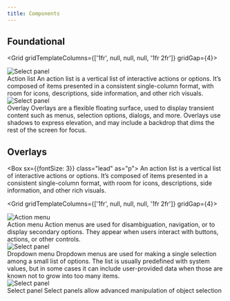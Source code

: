 ```yaml
---
title: Components
---
```



## Foundational

<Grid gridTemplateColumns={['1fr', null, null, null, '1fr 2fr']} gridGap={4}>
    <div>
        <Link href="/components/action-list">
            <img alt="Select panel" src="https://user-images.githubusercontent.com/293280/123880841-54bb9280-d8f8-11eb-9a6f-4c33c8196fbf.png" />
        </Link>
    </div>
    <div>
        <Link href="/components/action-list" fontWeight="bold">Action list</Link>
        <Box as="p">An action list is a vertical list of interactive actions or options. It’s composed of items presented in a consistent single-column format, with room for icons, descriptions, side information, and other rich visuals.</Box>
    </div>
    <div>
        <Link href="/components/overlay">
            <img alt="Select panel" src="https://user-images.githubusercontent.com/293280/123879879-761b7f00-d8f6-11eb-8d35-40c73c41c7c3.png" />
        </Link>
    </div>
    <div>
        <Link href="/components/overlay" fontWeight="bold">Overlay</Link>
        <Box as="p">Overlays are a flexible floating surface, used to display transient content such as menus, selection options, dialogs, and more. Overlays use shadows to express elevation, and may include a backdrop that dims the rest of the screen for focus.</Box>
    </div>
</Grid>

<!--
    <div>
        &nbsp;
    </div>
    <div>
        <Link href="/components/action-list" fontWeight="bold">Action bar</Link> <Label outline>Draft</Label>
        <Box as="p">An action bar contains a collection of interactive controls, usually placed horizontally. </Box>
    </div>
-->

## Overlays

<Box sx={{fontSize: 3}} class="lead" as="p">
    An action list is a vertical list of interactive actions or options. It’s composed of items presented in a consistent single-column format, with room for icons, descriptions, side information, and other rich visuals.
</Box>


<Grid gridTemplateColumns={['1fr', null, null, null, '1fr 2fr']} gridGap={4}>
    <div>
        <Link href="/components/action-menu">
            <img alt="Action menu" src="https://user-images.githubusercontent.com/293280/123880964-95b3a700-d8f8-11eb-9775-cbaf165207ed.png" />
        </Link>
    </div>
    <div>
        <Link href="/components/action-menu" fontWeight="bold">Action menu</Link>
        <Box as="p">Action menus are used for disambiguation, navigation, or to display secondary options. They appear when users interact with buttons, actions, or other controls.</Box>
    </div>
    <div>
        <Link href="/components/dropdown-menu">
            <img alt="Select panel" src="https://user-images.githubusercontent.com/293280/123881067-cdbaea00-d8f8-11eb-98e4-e57c64489308.png" />
        </Link>
    </div>
    <div>
        <Link href="/components/dropdown-menu" fontWeight="bold">Dropdown menu</Link>
        <Box as="p">Dropdown menus are used for making a single selection among a small list of options. The list is usually predefined with system values, but in some cases it can include user-provided data when those are known not to grow into too many items.</Box>
    </div>
    <div>
        <Link href="/components/action-menu">
            <img alt="Select panel" src="https://user-images.githubusercontent.com/293280/123876997-4158f900-d8f1-11eb-85cb-461d9bbee0cb.png" />
        </Link>
    </div>
    <div>
        <Link href="/components/action-menu" fontWeight="bold">Select panel</Link>
        <Box as="p">Select panels allow advanced manipulation of object selection</Box>
    </div>
</Grid>
